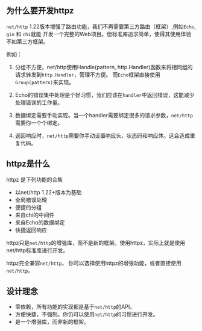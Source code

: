 ## 为什么要开发httpz

`net/http` 1.22版本增强了路由功能，我们不再需要第三方路由（框架）,例如`Echo`, `gin` 和 `chi`就能
开发一个完整的Web项目。但标准库追求简单，使得其使用体验不如第三方框架。

例如：

1. 分组不方便，net/http使用Handle(pattern, http.Handler)函数来将相同组的请求转发到`http.Handler`，管理不方便。
而`Echo`框架直接使用`Group(pattern)`来实现。

2. Echo的错误集中处理是个好习惯，我们应该在`handler`中返回错误，这能减少处理错误的工作量。

3. 数据绑定需要手动实现。当一个handler需要绑定很多的请求参数，`net/http`需要你一个个绑定。

4. 返回响应时，`net/http`需要你手动设置响应头，状态码和响应体。这会造成重复代码。


## httpz是什么

httpz 是下列功能的合集

  - 以net/http 1.22+版本为基础
  - 全局错误处理
  - 便捷的分组
  - 来自chi的中间件
  - 来自Echo的数据绑定
  - 快捷返回响应

httpz只是`net/http`的增强库，而不是新的框架。使用httpz，实际上就是使用net/http标准库进行开发。

httpz完全兼容`net/http`，
你可以选择使用httpz的增强功能，或者直接使用`net/http`。

## 设计理念

- 零依赖，所有功能的实现都是基于`net/http`的API。
- 方便快捷，不强制。你仍可以使用`net/http`的习惯进行开发。
- 是一个增强库，而非新的框架。
